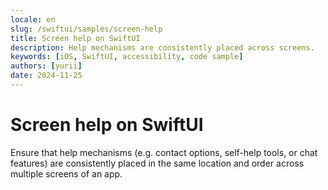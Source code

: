 ```yaml
---
locale: en
slug: /swiftui/samples/screen-help
title: Screen help on SwiftUI
description: Help mechanisms are consistently placed across screens.
keywords: [iOS, SwiftUI, accessibility, code sample]
authors: [yurii]
date: 2024-11-25
---
```


# Screen help on SwiftUI

Ensure that help mechanisms (e.g. contact options, self-help tools, or chat features) are consistently placed in the same location and order across multiple screens of an app.

<CodeSample id="screen-help" framework="swiftui" locale="en"/>
